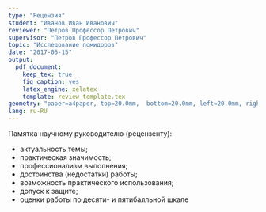 ```yaml
---
type: "Рецензия"
student: "Иванов Иван Иванович"
reviewer: "Петров Профессор Петрович"
supervisor: "Петров Профессор Петрович"
topic: "Исследование помидоров"
date: "2017-05-15"
output: 
  pdf_document:
    keep_tex: true
    fig_caption: yes
    latex_engine: xelatex
    template: review_template.tex
geometry: "paper=a4paper, top=20.0mm,  bottom=20.0mm, left=20.0mm, right=20.0mm, includefoot"
lang: ru-RU  
---
```





Памятка научному руководителю (рецензенту):
 
* актуальность темы;
* практическая значимость;
* профессионализм выполнения; 
* достоинства (недостатки) работы;
* возможность практического использования;
* допуск к защите;
* оценки работы по десяти- и пятибалльной шкале




